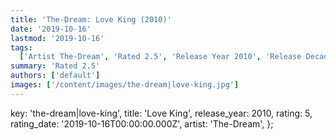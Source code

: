 ```yaml
---
title: 'The-Dream: Love King (2010)'
date: '2019-10-16'
lastmod: '2019-10-16'
tags:
  ['Artist The-Dream', 'Rated 2.5', 'Release Year 2010', 'Release Decade 2010']
summary: 'Rated 2.5'
authors: ['default']
images: ['/content/images/the-dream|love-king.jpg']
---
```


  key: 'the-dream|love-king',
  title: 'Love King',
  release_year: 2010,
  rating: 5,
  rating_date: '2019-10-16T00:00:00.000Z',
  artist: 'The-Dream',
};

<MusicRating data={data} />
